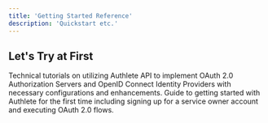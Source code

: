 ```yaml
---
title: 'Getting Started Reference'
description: 'Quickstart etc.'
---
```


## Let's Try at First
Technical tutorials on utilizing Authlete API to implement OAuth 2.0 Authorization Servers and OpenID Connect Identity Providers with necessary configurations and enhancements.
Guide to getting started with Authlete for the first time including signing up for a service owner account and executing OAuth 2.0 flows.
